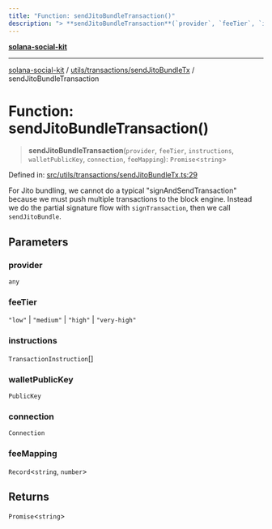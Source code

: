 ```yaml
---
title: "Function: sendJitoBundleTransaction()"
description: "> **sendJitoBundleTransaction**(`provider`, `feeTier`, `instructions`, `walletPublicKey`, `connection`, `feeMapping`): `Promise`\<`string`\>"
---
```


[**solana-social-kit**](../../../../README.mdx)

***

[solana-social-kit](../../../../README.mdx) / [utils/transactions/sendJitoBundleTx](../README.mdx) / sendJitoBundleTransaction

# Function: sendJitoBundleTransaction()

> **sendJitoBundleTransaction**(`provider`, `feeTier`, `instructions`, `walletPublicKey`, `connection`, `feeMapping`): `Promise`\<`string`\>

Defined in: [src/utils/transactions/sendJitoBundleTx.ts:29](https://github.com/SendArcade/solana-social-starter/blob/03568260ca96ed63f77049843c721de1cb011893/src/utils/transactions/sendJitoBundleTx.ts#L29)

For Jito bundling, we cannot do a typical "signAndSendTransaction" because
we must push multiple transactions to the block engine. Instead we do the partial
signature flow with `signTransaction`, then we call `sendJitoBundle`.

## Parameters

### provider

`any`

### feeTier

`"low"` | `"medium"` | `"high"` | `"very-high"`

### instructions

`TransactionInstruction`[]

### walletPublicKey

`PublicKey`

### connection

`Connection`

### feeMapping

`Record`\<`string`, `number`\>

## Returns

`Promise`\<`string`\>
